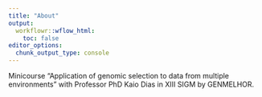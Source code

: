 ```yaml
---
title: "About"
output:
  workflowr::wflow_html:
    toc: false
editor_options:
  chunk_output_type: console
---
```


Minicourse "Application of genomic selection to data from multiple environments" with Professor PhD Kaio Dias in XIII SIGM by GENMELHOR.
